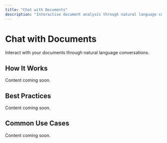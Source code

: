 ```yaml
---
title: "Chat with Documents"
description: "Interactive document analysis through natural language conversations"
---
```


# Chat with Documents

Interact with your documents through natural language conversations.

## How It Works

Content coming soon.

## Best Practices

Content coming soon.

## Common Use Cases

Content coming soon.